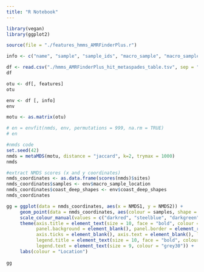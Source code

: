 ```yaml
---
title: "R Notebook"
---
```



```r
library(vegan)
library(ggplot2)
```

```r
source(file = "./features_hmms_AMRFinderPlus.r")

info <- c("name", "sample", "sample_ids", "macro_sample", "macro_sample_ids", "macro_sample_location", "coast_deep_shapes")

```



```r
df <- read.csv("./hmms_AMRFinderPlus_hit_metaspades_table.tsv", sep = "\t")
df

```




```r
otu <- df[, features]
otu
```

```r
env <- df [, info]
env
```



```r
motu <- as.matrix(otu)
```



```r
# en = envfit(nmds, env, permutations = 999, na.rm = TRUE)
# en
```


```r

#nmds code
set.seed(42)
nmds = metaMDS(motu, distance = "jaccard", k=2, trymax = 1000)
nmds
```

```r
#extract NMDS scores (x and y coordinates)
nmds_coordinates <- as.data.frame(scores(nmds)$sites)
nmds_coordinates$samples <- env$macro_sample_location
nmds_coordinates$coast_deep_shapes <- env$coast_deep_shapes
nmds_coordinates
```



```r
gg = ggplot(data = nmds_coordinates, aes(x = NMDS1, y = NMDS2)) + 
     geom_point(data = nmds_coordinates, aes(colour = samples, shape = coast_deep_shapes), size = 3, alpha = 0.5) + 
     scale_colour_manual(values = c("darkred", "steelblue", "darkgreen")) + 
     theme(axis.title = element_text(size = 10, face = "bold", colour = "grey30"), 
           panel.background = element_blank(), panel.border = element_rect(fill = NA, colour = "grey30"), 
           axis.ticks = element_blank(), axis.text = element_blank(), legend.key = element_blank(), 
           legend.title = element_text(size = 10, face = "bold", colour = "grey30"), 
           legend.text = element_text(size = 9, colour = "grey30")) +
     labs(colour = "Location")
     
gg
```



```r
```


```r
```


```r
```



